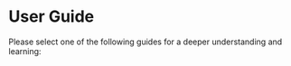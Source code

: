 
# User Guide

Please select one of the following guides for a deeper understanding and learning:

<Cards>
  <Card
    title="Loader →"
    href="/guide/loader"
  />
  <Card
    title="Config →"
    href="/guide/config"
  />
  <Card
    title="Server →"
    href="/guide/server"
  />
  <Card
    title="Client →"
    href="/guide/client"
  />
  <Card
    title="Metadata →"
    href="/guide/metadata"
  />
  <Card
    title="Stream v2 →"
    href="/guide/stream-v2"
  />
  <Card
    title="Stream →"
    href="/guide/stream"
  />
  <Card
    title="Status →"
    href="/guide/status"
  />
  <Card
    title="Error →"
    href="/guide/error"
  />
  <Card
    title="Middleware →"
    href="/guide/middleware"
  />
  <Card
    title="Proto →"
    href="/guide/proto"
  />
</Cards>
